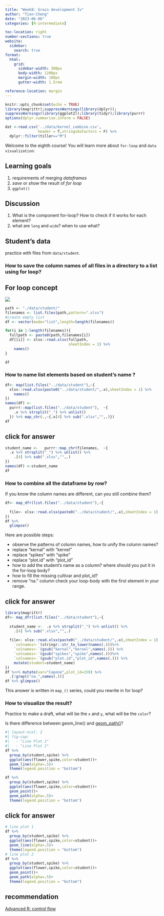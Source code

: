 ```yaml
---
title: "Week8: Grain development Iv"
author: "Tien-Cheng"
date: "2023-06-06"
categories: [R-intermediate]

toc-location: right
number-sections: true
website: 
  sidebar:
    search: true
format:
  html: 
    grid:
      sidebar-width: 300px
      body-width: 1200px
      margin-width: 100px
      gutter-width: 1.5rem

reference-location: margin
---
```


```r
knitr::opts_chunk$set(echo = TRUE)
library(magrittr);suppressWarnings(library(dplyr));
suppressWarnings(library(ggplot2));library(tidyr);library(purrr)
options(dplyr.summarise.inform = FALSE)

dat <-read.csv('../data/kernel_combine.csv',
               header = T,stringsAsFactors = F) %>%
  dplyr::filter(tiller=="M")
```

Welcome to the eighth course! You will learn more about `for-loop` and `data visualization`:

::: callout-note
# Learning goals

1.  requirements of merging *dataframes*
2.  *save* or *show* the result of *for loop*
3.  `ggplot()`
:::

::: callout-warning
## Discussion

1.  What is the component for-loop? How to check if it works for each element?
2.  what are `long` and `wide`? when to use what?
:::

## Student's data

practice with files from `data/student`.

### How to save the column names of all files in a directory to a list using for loop?

::: callout-important
# For loop concept

![](forloop1.png)

```r
path <- "./data/student/"
filenames <- list.files(path,pattern=".xlsx")
#create empty list
df <- vector(mode="list",length=length(filenames))

for(i in 1:length(filenames)){
  fullpath <- paste0(path,filenames[i])
  df[[i]] <- xlsx::read.xlsx(fullpath,
                             sheetIndex = 1) %>% 
    names()
}

df 
```
:::

### How to name list elements based on student's name ?

```r

df<- map(list.files("../data/student"),~{
  xlsx::read.xlsx(paste0("../data/student/",.x),sheetIndex = 1) %>% 
    names()
})
names(df) <-
  purrr::map(list.files("../data/student"),  ~{
    .x %>% strsplit("_") %>% unlist()
  }) %>% map_chr(.,~{.x[4] %>% sub(".xlsx","",.)})
df 
```

::: {.callout-tip collapse="true"}
# click for answer

```r
student_name <-   purrr::map_chr(filenames,  ~{
  .x %>% strsplit("_") %>% unlist() %>% 
    .[4] %>% sub(".xlsx","",.)
}) 
names(df) <-student_name
df
```
:::

### How to combine all the dataframe by row?

If you know the column names are different, can you still combine them?

```r
df<- map_dfr(list.files("../data/student"),~{
  
  file<- xlsx::read.xlsx(paste0("../data/student/",.x),sheetIndex = 1)
})
df %>% 
  glimpse()
```

Here are possible steps:

::: {.callout-note appearance="simple"}
-   observe the patterns of column names, how to unify the column names?
-   replace "kernal" with "kernel"
-   replace "spikes" with "spike"
-   replace "plot.id" with "plot_id"
-   how to add the student's name as a column? where should you put it in the for-loop body?
-   how to fill the missing cultivar and plot_id?
-   remove "na." column check your loop-body with the first element in your range.
:::

::: {.callout-tip collapse="true"}
# click for answer

```r
library(magrittr)
df<- map_dfr(list.files("../data/student"),~{
  
  student_name <-  .x %>% strsplit("_") %>% unlist() %>% 
    .[4] %>% sub(".xlsx","",.)
  
  file<- xlsx::read.xlsx(paste0("../data/student/",.x),sheetIndex = 1) %>%  
    `colnames<-`(stringr::str_to_lower(names(.)))%>% 
    `colnames<-`(gsub("kernal","kernel",names(.))) %>% 
    `colnames<-`(gsub("spikes","spike",names(.)))%>%
    `colnames<-`(gsub("plot.id","plot_id",names(.))) %>% 
    mutate(student=student_name)
}) 
df %<>% mutate(var="Capone",plot_id=159) %>% 
  .[!grepl("na.",names(.))]
df %>% glimpse()
```

This answer is written in `map_()` series, could you rewrite in for loop?
:::

### How to visualize the result?

Practice to make a draft, what will be the `x` and `y`, what will be the `color`?

Is there difference between geom_line() and [geom_path()](https://ggplot2.tidyverse.org/reference/geom_path.html)?

```r
#| layout-ncol: 2
#| fig-cap: 
#|   - "Line Plot 1"
#|   - "Line Plot 2"
df %>% 
  group_by(student,spike) %>% 
  ggplot(aes(flower,spike,color=student))+
  geom_line(alpha=.5)+
  theme(legend.position = "bottom")

df %>% 
  group_by(student,spike) %>% 
  ggplot(aes(flower,spike,color=student))+
  geom_point()+
  geom_path(alpha=.5)+
  theme(legend.position = "bottom")

```

::: {.callout-tip collapse="true"}
# click for answer

```r
# line plot 1
df %>% 
  group_by(student,spike) %>% 
  ggplot(aes(flower,spike,color=student))+
  geom_line(alpha=.5)+
  theme(legend.position = "bottom")
# line plot 2
df %>% 
  group_by(student,spike) %>% 
  ggplot(aes(flower,spike,color=student))+
  geom_point()+
  geom_path(alpha=.5)+
  theme(legend.position = "bottom")

```
:::

## recommendation

[Advanced R: control flow](https://adv-r.hadley.nz/control-flow.html)
